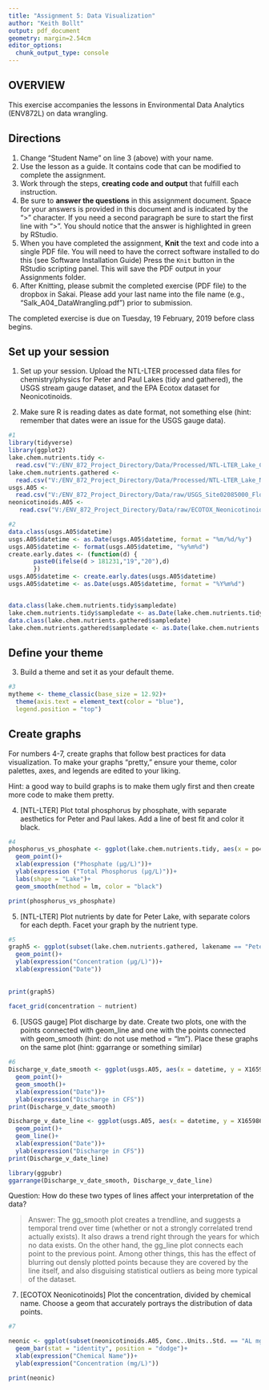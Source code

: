 ```yaml
---
title: "Assignment 5: Data Visualization"
author: "Keith Bollt"
output: pdf_document
geometry: margin=2.54cm
editor_options: 
  chunk_output_type: console
---
```


## OVERVIEW

This exercise accompanies the lessons in Environmental Data Analytics (ENV872L) on data wrangling. 

## Directions
1. Change "Student Name" on line 3 (above) with your name.
2. Use the lesson as a guide. It contains code that can be modified to complete the assignment.
3. Work through the steps, **creating code and output** that fulfill each instruction.
4. Be sure to **answer the questions** in this assignment document.
Space for your answers is provided in this document and is indicated by the ">" character.
If you need a second paragraph be sure to start the first line with ">".
You should notice that the answer is highlighted in green by RStudio. 
6. When you have completed the assignment, **Knit** the text and code into a single PDF file.
You will need to have the correct software installed to do this (see Software Installation Guide)
Press the `Knit` button in the RStudio scripting panel.
This will save the PDF output in your Assignments folder.
8. After Knitting, please submit the completed exercise (PDF file) to the dropbox in Sakai. Please add your last name into the file name (e.g., "Salk_A04_DataWrangling.pdf") prior to submission.

The completed exercise is due on Tuesday, 19 February, 2019 before class begins.

## Set up your session 
1. Set up your session. Upload the NTL-LTER processed data files for chemistry/physics for Peter and Paul Lakes (tidy and gathered), the USGS stream gauge dataset, and the EPA Ecotox dataset for Neonicotinoids. 

2. Make sure R is reading dates as date format, not something else (hint: remember that dates were an issue for the USGS gauge data).

```r
#1
library(tidyverse)
library(ggplot2)
lake.chem.nutrients.tidy <- 
  read.csv("V:/ENV_872_Project_Directory/Data/Processed/NTL-LTER_Lake_Chemistry_Nutrients_PeterPaul_Processed.csv")
lake.chem.nutrients.gathered <-
  read.csv("V:/ENV_872_Project_Directory/Data/Processed/NTL-LTER_Lake_Nutrients_PeterPaulGathered_Processed.csv")
usgs.A05 <- 
  read.csv("V:/ENV_872_Project_Directory/Data/raw/USGS_Site02085000_Flow_Raw.csv")
neonicotinoids.A05 <-
   read.csv("V:/ENV_872_Project_Directory/Data/raw/ECOTOX_Neonicotinoids_Mortality_raw.csv")

#2
data.class(usgs.A05$datetime)
usgs.A05$datetime <- as.Date(usgs.A05$datetime, format = "%m/%d/%y")
usgs.A05$datetime <- format(usgs.A05$datetime, "%y%m%d") 
create.early.dates <- (function(d) {
       paste0(ifelse(d > 181231,"19","20"),d)
       }) 
usgs.A05$datetime <- create.early.dates(usgs.A05$datetime)
usgs.A05$datetime <- as.Date(usgs.A05$datetime, format = "%Y%m%d")


data.class(lake.chem.nutrients.tidy$sampledate)
lake.chem.nutrients.tidy$sampledate <- as.Date(lake.chem.nutrients.tidy$sampledate, format = "%Y-%m-%d")
data.class(lake.chem.nutrients.gathered$sampledate)
lake.chem.nutrients.gathered$sampledate <- as.Date(lake.chem.nutrients.gathered$sampledate, format = "%Y-%m-%d")
```
## Define your theme
3. Build a theme and set it as your default theme.

```r
#3
mytheme <- theme_classic(base_size = 12.92)+
  theme(axis.text = element_text(color = "blue"),
  legend.position = "top")
```

## Create graphs
For numbers 4-7, create graphs that follow best practices for data visualization. To make your graphs "pretty," ensure your theme, color palettes, axes, and legends are edited to your liking.

Hint: a good way to build graphs is to make them ugly first and then create more code to make them pretty.

4. [NTL-LTER] Plot total phosphorus by phosphate, with separate aesthetics for Peter and Paul lakes. Add a line of best fit and color it black.

```r
#4
phosphorus_vs_phosphate <- ggplot(lake.chem.nutrients.tidy, aes(x = po4, y = tp_ug, color = depth, shape = lakename))+
  geom_point()+
  xlab(expression ("Phosphate (μg/L)"))+
  ylab(expression ("Total Phosphorus (μg/L)"))+
  labs(shape = "Lake")+
  geom_smooth(method = lm, color = "black")

print(phosphorus_vs_phosphate)

```


5. [NTL-LTER] Plot nutrients by date for Peter Lake, with separate colors for each depth. Facet your graph by the nutrient type.

```r
#5
graph5 <- ggplot(subset(lake.chem.nutrients.gathered, lakename == "Peter Lake"), aes(x= sampledate, y= concentration, color = depth))+
  geom_point()+
  ylab(expression("Concentration (μg/L)"))+
  xlab(expression("Date"))
 
  
print(graph5)
   
facet_grid(concentration ~ nutrient)
```


6. [USGS gauge] Plot discharge by date. Create two plots, one with the points connected with geom_line and one with the points connected with geom_smooth (hint: do not use method = "lm"). Place these graphs on the same plot (hint: ggarrange or something similar)

```r
#6
Discharge_v_date_smooth <- ggplot(usgs.A05, aes(x = datetime, y = X165986_00060_00001))+
  geom_point()+
  geom_smooth()+
  xlab(expression("Date"))+
  ylab(expression("Discharge in CFS"))
print(Discharge_v_date_smooth)

Discharge_v_date_line <- ggplot(usgs.A05, aes(x = datetime, y = X165986_00060_00001))+
  geom_point()+
  geom_line()+
  xlab(expression("Date"))+
  ylab(expression("Discharge in CFS"))
print(Discharge_v_date_line)

library(ggpubr)
ggarrange(Discharge_v_date_smooth, Discharge_v_date_line)

```
Question: How do these two types of lines affect your interpretation of the data?

> Answer: The gg_smooth plot creates a trendline, and suggests a temporal trend over time (whether or not a strongly correlated trend actually exists). It also draws a trend right through the years for which no data exists. On the other hand, the gg_line plot connects each point to the previous point. Among other things, this has the effect of blurring out densly plotted points because they are covered by the line itself, and also disguising statistical outliers as being more typical of the dataset.

7. [ECOTOX Neonicotinoids] Plot the concentration, divided by chemical name. Choose a geom that accurately portrays the distribution of data points.

```r
#7 

neonic <- ggplot(subset(neonicotinoids.A05, Conc..Units..Std. == "AL mg/L"), aes(x = Chemical.Name, y = Conc..Mean..Std., fill = as.factor(Chemical.Name)))+
  geom_bar(stat = "identity", position = "dodge")+
  xlab(expression("Chemical Name"))+
  ylab(expression("Concentration (mg/L)"))

print(neonic)
```


